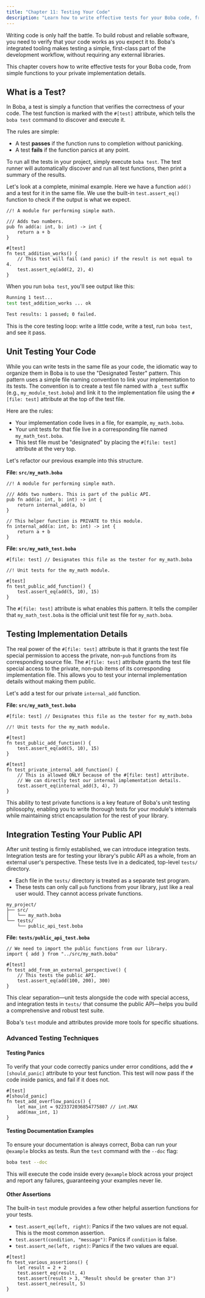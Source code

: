 ```yaml
---
title: "Chapter 11: Testing Your Code"
description: "Learn how to write effective tests for your Boba code, from simple functions to your private implementation details."
---
```


Writing code is only half the battle. To build robust and reliable software, you need to verify that your code works as you expect it to. Boba's integrated tooling makes testing a simple, first-class part of the development workflow, without requiring any external libraries.

This chapter covers how to write effective tests for your Boba code, from simple functions to your private implementation details.

## What is a Test?

In Boba, a test is simply a function that verifies the correctness of your code. The test function is marked with the `#[test]` attribute, which tells the `boba test` command to discover and execute it.

The rules are simple:

- A test **passes** if the function runs to completion without panicking.
- A test **fails** if the function panics at any point.

To run all the tests in your project, simply execute `boba test`. The test runner will automatically discover and run all test functions, then print a summary of the results.

Let's look at a complete, minimal example. Here we have a function `add()` and a test for it in the same file. We use the built-in `test.assert_eq()` function to check if the output is what we expect.

```boba
//! A module for performing simple math.

/// Adds two numbers.
pub fn add(a: int, b: int) -> int {
    return a + b
}

#[test]
fn test_addition_works() {
    // This test will fail (and panic) if the result is not equal to 4.
    test.assert_eq(add(2, 2), 4)
}
```

When you run `boba test`, you'll see output like this:

```sh
Running 1 test...
test test_addition_works ... ok

Test results: 1 passed; 0 failed.
```

This is the core testing loop: write a little code, write a test, run `boba test`, and see it pass.

## Unit Testing Your Code

While you can write tests in the same file as your code, the idiomatic way to organize them in Boba is to use the "Designated Tester" pattern. This pattern uses a simple file naming convention to link your implementation to its tests. The convention is to create a test file named with a `_test` suffix (e.g., `my_module_test.boba`) and link it to the implementation file using the `#[file: test]` attribute at the top of the test file.

Here are the rules:

- Your implementation code lives in a file, for example, `my_math.boba`.
- Your unit tests for that file live in a corresponding file named `my_math_test.boba`.
- This test file must be "designated" by placing the `#[file: test]` attribute at the very top.

Let's refactor our previous example into this structure.

**File: `src/my_math.boba`**
```boba
//! A module for performing simple math.

/// Adds two numbers. This is part of the public API.
pub fn add(a: int, b: int) -> int {
    return internal_add(a, b)
}

// This helper function is PRIVATE to this module.
fn internal_add(a: int, b: int) -> int {
    return a + b
}
```

**File: `src/my_math_test.boba`**
```boba
#[file: test] // Designates this file as the tester for my_math.boba

//! Unit tests for the my_math module.

#[test]
fn test_public_add_function() {
    test.assert_eq(add(5, 10), 15)
}
```

The `#[file: test]` attribute is what enables this pattern. It tells the compiler that `my_math_test.boba` is the official unit test file for `my_math.boba`.

## Testing Implementation Details

The real power of the `#[file: test]` attribute is that it grants the test file special permission to access the private, non-`pub` functions from its corresponding source file. The `#[file: test]` attribute grants the test file special access to the private, non-pub items of its corresponding implementation file. This allows you to test your internal implementation details without making them public.

Let's add a test for our private `internal_add` function.

**File: `src/my_math_test.boba`**
```boba
#[file: test] // Designates this file as the tester for my_math.boba

//! Unit tests for the my_math module.

#[test]
fn test_public_add_function() {
    test.assert_eq(add(5, 10), 15)
}

#[test]
fn test_private_internal_add_function() {
    // This is allowed ONLY because of the #[file: test] attribute.
    // We can directly test our internal implementation details.
    test.assert_eq(internal_add(3, 4), 7)
}
```

This ability to test private functions is a key feature of Boba's unit testing philosophy, enabling you to write thorough tests for your module's internals while maintaining strict encapsulation for the rest of your library.

## Integration Testing Your Public API

After unit testing is firmly established, we can introduce integration tests. Integration tests are for testing your library's public API as a whole, from an external user's perspective. These tests live in a dedicated, top-level `tests/` directory.

- Each file in the `tests/` directory is treated as a separate test program.
- These tests can only call `pub` functions from your library, just like a real user would. They cannot access private functions.

```
my_project/
├── src/
│   └── my_math.boba
└── tests/
    └── public_api_test.boba
```

**File: `tests/public_api_test.boba`**
```boba
// We need to import the public functions from our library.
import { add } from "../src/my_math.boba"

#[test]
fn test_add_from_an_external_perspective() {
    // This tests the public API.
    test.assert_eq(add(100, 200), 300)
}
```

This clear separation—unit tests alongside the code with special access, and integration tests in `tests/` that consume the public API—helps you build a comprehensive and robust test suite.

Boba's `test` module and attributes provide more tools for specific situations.

### Advanced Testing Techniques

#### Testing Panics

To verify that your code correctly panics under error conditions, add the `#[should_panic]` attribute to your test function. This test will now pass if the code inside panics, and fail if it does not.

```boba
#[test]
#[should_panic]
fn test_add_overflow_panics() {
    let max_int = 9223372036854775807 // int.MAX
    add(max_int, 1)
}
```

#### Testing Documentation Examples

To ensure your documentation is always correct, Boba can run your `@example` blocks as tests. Run the `test` command with the `--doc` flag:

```sh
boba test --doc
```

This will execute the code inside every `@example` block across your project and report any failures, guaranteeing your examples never lie.

#### Other Assertions

The built-in `test` module provides a few other helpful assertion functions for your tests.

- `test.assert_eq(left, right)`: Panics if the two values are not equal. This is the most common assertion.
- `test.assert(condition, "message")`: Panics if `condition` is false.
- `test.assert_ne(left, right)`: Panics if the two values are equal.

```boba
#[test]
fn test_various_assertions() {
    let result = 2 + 2
    test.assert_eq(result, 4)
    test.assert(result > 3, "Result should be greater than 3")
    test.assert_ne(result, 5)
}